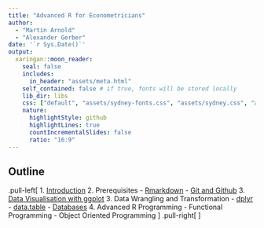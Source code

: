 ```yaml
---
title: "Advanced R for Econometricians"
author: 
  - "Martin Arnold"
  - "Alexander Gerber"
date: '`r Sys.Date()`'
output:
  xaringan::moon_reader:
    seal: false
    includes:
      in_header: "assets/meta.html"
    self_contained: false # if true, fonts will be stored locally
    lib_dir: libs
    css: ["default", "assets/sydney-fonts.css", "assets/sydney.css", "assets/custom.css", "assets/title_slides.css"]
    nature:
      highlightStyle: github
      highlightLines: true
      countIncrementalSlides: false
      ratio: "16:9"
---
```

## Outline
.pull-left[
1. [Introduction](Introduction/Introduction.html)
2. Prerequisites
   - [Rmarkdown](Rmarkdown/rmarkdown.html)
   - [Git and Github](Git/git_vcs.html)
3. [Data Visualisation with ggplot](ggplot2/ggplot2.html) 
3. Data Wrangling and Transformation
   - [dplyr](Wrangling/Wrangling.html)
   - [data.table](Datatable/datatable.html)
   - [Databases](databases/databases.html)
4. Advanced R Programming 
  - Functional Programming
  - Object Oriented Programming 
]
.pull-right[
<ol start = "6">
<li>  Performance </li> 
<ul>
  <li> Profiling and Benchmarking </li> 
  <li> Parallelisation </li>
  <li> Rcpp </li>
</ul>
<li> <a href = Webscraping/webscraping.html> Web Scraping</a> </li>
<li> <a href = Shiny/Shiny.html>Shiny</a> </li>
<li> Writing Packages </li>
<!-- <li>Text Mining  </li> -->
</ol>
]
